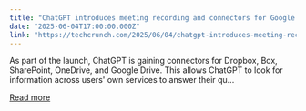 ```yaml
---
title: "ChatGPT introduces meeting recording and connectors for Google Drive, Box, and more"
date: "2025-06-04T17:00:00.000Z"
link: "https://techcrunch.com/2025/06/04/chatgpt-introduces-meeting-recording-and-connectors-for-google-drive-box-and-more/"
---
```


As part of the launch, ChatGPT is gaining connectors for Dropbox, Box, SharePoint, OneDrive, and Google Drive. This allows ChatGPT to look for information across users' own services to answer their qu...

[Read more](https://techcrunch.com/2025/06/04/chatgpt-introduces-meeting-recording-and-connectors-for-google-drive-box-and-more/)
